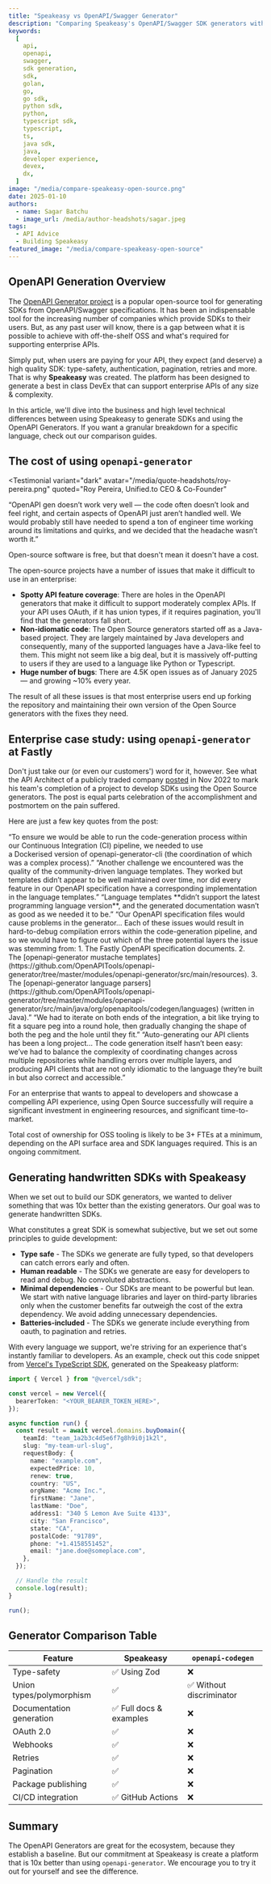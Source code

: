 ```yaml
---
title: "Speakeasy vs OpenAPI/Swagger Generator"
description: "Comparing Speakeasy's OpenAPI/Swagger SDK generators with the openapi-generator project"
keywords:
  [
    api,
    openapi,
    swagger,
    sdk generation,
    sdk,
    golan,
    go,
    go sdk,
    python sdk,
    python,
    typescript sdk,
    typescript,
    ts,
    java sdk,
    java,
    developer experience,
    devex,
    dx,
  ]
image: "/media/compare-speakeasy-open-source.png"
date: 2025-01-10
authors:
  - name: Sagar Batchu
  - image_url: /media/author-headshots/sagar.jpeg
tags:
  - API Advice
  - Building Speakeasy
featured_image: "/media/compare-speakeasy-open-source"
---
```


## OpenAPI Generation Overview

The [OpenAPI Generator project](https://openapi-generator.tech/) is a popular open-source tool for generating SDKs from OpenAPI/Swagger specifications. It has been an indispensable tool for the increasing number of companies which provide SDKs to their users. But, as any past user will know, there is a gap between what it is possible to achieve with off-the-shelf OSS and what's required for supporting enterprise APIs.

Simply put, when users are paying for your API, they expect (and deserve) a high quality SDK: type-safety, authentication, pagination, retries and more. That is why **Speakeasy** was created. The platform has been designed to generate a best in class DevEx that can support enterprise APIs of any size & complexity.

In this article, we'll dive into the business and high level technical differences between using Speakeasy to generate SDKs and using the OpenAPI Generators. If you want a granular breakdown for a specific language, check out our comparison guides.

<div style={{ marginTop: "12px" }}>
  <IconGrid { ...OSSComparisonData } />
</div>

## The cost of using `openapi-generator`

<Testimonial
  variant="dark"
  avatar="/media/quote-headshots/roy-pereira.png"
  quoted="Roy Pereira, Unified.to CEO & Co-Founder"
>
  “OpenAPI gen doesn’t work very well — the code often doesn’t look and feel
  right, and certain aspects of OpenAPI just aren’t handled well. We would
  probably still have needed to spend a ton of engineer time working around its
  limitations and quirks, and we decided that the headache wasn’t worth it.”
</Testimonial>


Open-source software is free, but that doesn't mean it doesn't have a cost.

The open-source projects have a number of issues that make it difficult to use in an enterprise:

- **Spotty API feature coverage**: There are holes in the OpenAPI generators that make it difficult to support moderately complex APIs. If your API uses OAuth, if it has union types, if it requires pagination, you'll find that the generators fall short.
- **Non-idiomatic code**: The Open Source generators started off as a Java-based project. They are largely maintained by Java developers and consequently, many of the supported languages have a Java-like feel to them. This might not seem like a big deal, but it is massively off-putting to users if they are used to a language like Python or Typescript.
- **Huge number of bugs**: There are 4.5K open issues as of January 2025 — and growing ~10% every year.

The result of all these issues is that most enterprise users end up forking the repository and maintaining their own version of the Open Source generators with the fixes they need.

## Enterprise case study: using `openapi-generator` at Fastly

Don't just take our (or even our customers') word for it, however. See what the API Architect of a publicly traded company [posted](https://dev.to/fastly/better-fastly-api-clients-with-openapi-generator-3lno) in Nov 2022 to mark his team's completion of a project to develop SDKs using the Open Source generators. The post is equal parts celebration of the accomplishment and postmortem on the pain suffered.

Here are just a few key quotes from the post:

<Testimonial variant="dark">
  “To ensure we would be able to run the code-generation process within
  our Continuous Integration (CI) pipeline, we needed to use
  a Dockerised version of openapi-generator-cli (the coordination of which was a
  complex process).”
</Testimonial>

<Testimonial variant="dark">
  “Another challenge we encountered was the quality of the community-driven
  language templates. They worked but templates didn’t appear to be well
  maintained over time, nor did every feature in our OpenAPI specification have
  a corresponding implementation in the language templates.”
</Testimonial>

<Testimonial variant="dark">
  “Language templates **didn’t support the latest programming language
  version**, and the generated documentation wasn’t as good as we needed it to
  be.”
</Testimonial>

<Testimonial variant="dark">
  “Our OpenAPI specification files would cause problems in the generator… Each
  of these issues would result in hard-to-debug compilation errors within the
  code-generation pipeline, and so we would have to figure out which of the
  three potential layers the issue was stemming from: 1. The Fastly OpenAPI
  specification documents. 2. The [openapi-generator mustache
  templates](https://github.com/OpenAPITools/openapi-generator/tree/master/modules/openapi-generator/src/main/resources).
  3. The [openapi-generator language
  parsers](https://github.com/OpenAPITools/openapi-generator/tree/master/modules/openapi-generator/src/main/java/org/openapitools/codegen/languages) (written
  in Java).”
</Testimonial>

<Testimonial variant="dark">
  “We had to iterate on both ends of the integration, a bit like trying to fit a
  square peg into a round hole, then gradually changing the shape of both the
  peg and the hole until they fit.”
</Testimonial>

<Testimonial variant="dark">
  “Auto-generating our API clients has been a long project… The code generation
  itself hasn’t been easy: we’ve had to balance the complexity of coordinating
  changes across multiple repositories while handling errors over multiple
  layers, and producing API clients that are not only idiomatic to the language
  they’re built in but also correct and accessible.”
</Testimonial>

For an enterprise that wants to appeal to developers and showcase a compelling API experience, using Open Source successfully will require a significant investment in engineering resources, and significant time-to-market.

<Callout title="TIP" variant="success">
  Total cost of ownership for OSS tooling is likely to be 3+ FTEs at a minimum,
  depending on the API surface area and SDK languages required. This is an
  ongoing commitment.
</Callout>


## Generating handwritten SDKs with Speakeasy

When we set out to build our SDK generators, we wanted to deliver something that was 10x better than the existing generators. Our goal was to generate handwritten SDKs.

What constitutes a great SDK is somewhat subjective, but we set out some principles to guide development:

- **Type safe** - The SDKs we generate are fully typed, so that developers can catch errors early and often.
- **Human readable** - The SDKs we generate are easy for developers to read and debug. No convoluted abstractions.
- **Minimal dependencies** - Our SDKs are meant to be powerful but lean. We start with native language libraries and layer on third-party libraries only when the customer benefits far outweigh the cost of the extra dependency. We avoid adding unnecessary dependencies. 
- **Batteries-included** - The SDKs we generate include everything from oauth, to pagination and retries.

With every language we support, we're striving for an experience that's instantly familiar to developers. As an example, check out this code snippet from [Vercel's TypeScript SDK](https://github.com/vercel/sdk/tree/main), generated on the Speakeasy platform:

```typescript buyDomain.ts
import { Vercel } from "@vercel/sdk";

const vercel = new Vercel({
  bearerToken: "<YOUR_BEARER_TOKEN_HERE>",
});

async function run() {
  const result = await vercel.domains.buyDomain({
    teamId: "team_1a2b3c4d5e6f7g8h9i0j1k2l",
    slug: "my-team-url-slug",
    requestBody: {
      name: "example.com",
      expectedPrice: 10,
      renew: true,
      country: "US",
      orgName: "Acme Inc.",
      firstName: "Jane",
      lastName: "Doe",
      address1: "340 S Lemon Ave Suite 4133",
      city: "San Francisco",
      state: "CA",
      postalCode: "91789",
      phone: "+1.4158551452",
      email: "jane.doe@someplace.com",
    },
  });

  // Handle the result
  console.log(result);
}

run();
```

## Generator Comparison Table

| Feature | Speakeasy | `openapi-codegen` |
|---------|-----------|---------------------------|
| Type-safety | ✅ Using Zod | ❌ |
| Union types/polymorphism | ✅ | ✅ Without discriminator |
| Documentation generation | ✅ Full docs & examples | ❌ |
| OAuth 2.0 | ✅ | ❌ |
| Webhooks | ✅ | ❌ |
| Retries | ✅ | ❌ |
| Pagination | ✅ | ❌ |
| Package publishing | ✅ | ❌ |
| CI/CD integration | ✅ GitHub Actions | ❌ |


## Summary

The OpenAPI Generators are great for the ecosystem, because they establish a baseline. But our commitment at Speakeasy is create a platform that is 10x better than using `openapi-generator`. We encourage you to try it out for yourself and see the difference. 
